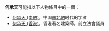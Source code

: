 '''何承天'''可能指以下人物條目中的一個：
* [[何承天_(南朝)|何承天 (南朝)]]，中国[[南北朝|南北朝]]时代的学者
* [[何承天_(香港)|何承天 (香港)]]，香港著名建築師，前立法會議員
{{disambig|C|Cat=三字何姓人名消歧义}}